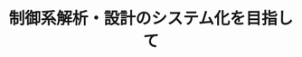 ﻿---
title: "制御系解析・設計のシステム化を目指して"
category: "工学院"
vol: 13
interviewee: "古田 勝久 "
url: ""
tags: ["環境","工学","システム","制御","設計"]
pdf: "13-7.pdf"
career: ""
pdfurl: "13-7/13-7.pdf"
preface: "今回、我々は制御工学科の古田を訪れた。「制御工学」とは、「ある環境の中におけるシステムに対して目的に合うように所定の操作を加えるにはどうしたらうまくいくかを研究する分野」である。現在、この分野において古田は「制御系解析及び設計のシステム化」をメインテーマに研究をすすめている。"
---
